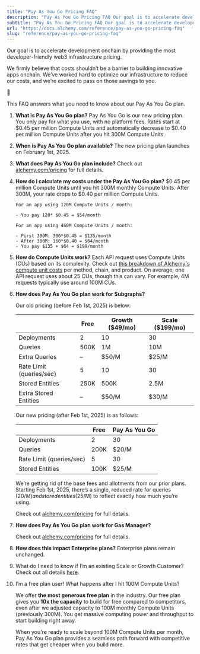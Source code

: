 ```yaml
---
title: "Pay As You Go Pricing FAQ"
description: "Pay As You Go Pricing FAQ Our goal is to accelerate development onchain by providing the most developer-friendly web3 infrastructure pricing. We firmly believe that costs shouldn’t be a barrier to building innovative apps onchain. We’ve worked hard to optimize our infrastructure to reduce our costs,..."
subtitle: "Pay As You Go Pricing FAQ Our goal is to accelerate development onchain by providing the most developer-friendly web3 infrastructure pricing. We firmly believe that costs shouldn’t be a barrier to building innovative apps onchain. We’ve worked hard to optimize our infrastructure to reduce our costs,..."
url: "https://docs.alchemy.com/reference/pay-as-you-go-pricing-faq"
slug: "reference/pay-as-you-go-pricing-faq"
---
```


Our goal is to accelerate development onchain by providing the most developer-friendly web3 infrastructure pricing.

We firmly believe that costs shouldn’t be a barrier to building innovative apps onchain. We’ve worked hard to optimize our infrastructure to reduce our costs, and we’re excited to pass on those savings to you.

👋

This FAQ answers what you need to know about our Pay As You Go plan.

1. **What is Pay As You Go plan?** Pay As You Go is our new pricing plan. You only pay for what you use, with no platform fees. Rates start at $0.45 per million Compute Units and automatically decrease to $0.40 per million Compute Units after you hit 300M Compute Units.

2. **When is Pay As You Go plan available?** The new pricing plan launches on February 1st, 2025.

3. **What does Pay As You Go plan include?** Check out [alchemy.com/pricing](http://alchemy.com/pricing) for full details.

4. **How do I calculate my costs under the Pay As You Go plan?** $0.45 per million Compute Units until you hit 300M monthly Compute Units. After 300M, your rate drops to $0.40 per million Compute Units.

   ```text
   For an app using 120M Compute Units / month:

   - You pay 120* $0.45 = $54/month

   For an app using 460M Compute Units / month:

   - First 300M: 300*$0.45 = $135/month
   - After 300M: 160*$0.40 = $64/month
   - You pay $135 + $64 = $199/month
   ```

5. **How do Compute Units work?** Each API request uses Compute Units (CUs) based on its complexity. Check out [this breakdown of Alchemy's compute unit costs](/reference/compute-unit-costs) per method, chain, and product. On average, one API request uses about 25 CUs, though this can vary. For example, 4M requests typically use around 100M CUs.

6. **How does Pay As You Go plan work for Subgraphs?**

   Our old pricing (before Feb 1st, 2025) is below:

   |                          | Free | Growth ($49/mo) | Scale ($199/mo) |
   | ------------------------ | ---- | --------------- | --------------- |
   | Deployments              | 2    | 10              | 30              |
   | Queries                  | 500K | 1M              | 10M             |
   | Extra Queries            | –    | $50/M           | $25/M           |
   | Rate Limit (queries/sec) | 5    | 10              | 30              |
   | Stored Entities          | 250K | 500K            | 2.5M            |
   | Extra Stored Entities    | –    | $50/M           | $30/M           |

   Our new pricing (after Feb 1st, 2025) is as follows:

   |                          | Free | Pay As You Go |
   | ------------------------ | ---- | ------------- |
   | Deployments              | 2    | 30            |
   | Queries                  | 200K | $20/M         |
   | Rate Limit (queries/sec) | 5    | 30            |
   | Stored Entities          | 100K | $25/M         |

   We’re getting rid of the base fees and allotments from our prior plans. Starting Feb 1st, 2025, there’s a single, reduced rate for queries ($20/M) and stored entities ($25/M) to reflect exactly how much you’re using.

   Check out [alchemy.com/pricing](http://alchemy.com/pricing) for full details.

7. **How does Pay As You Go plan work for Gas Manager?**

   Check out [alchemy.com/pricing](http://alchemy.com/pricing) for full details.

8. **How does this impact Enterprise plans?** Enterprise plans remain unchanged.

9. What do I need to know if I’m an existing Scale or Growth Customer? Check out all details [here](/reference/new-pricing-for-existing-scale-and-growth-customers).

10. I’m a free plan user! What happens after I hit 100M Compute Units?

    We offer **the most generous free plan** in the industry. Our free plan gives you **10x the capacity** to build for free compared to competitors, even after we adjusted capacity to 100M monthly Compute Units (previously 300M). You get massive computing power and throughput to start building right away.

    When you're ready to scale beyond 100M Compute Units per month, Pay As You Go plan provides a seamless path forward with competitive rates that get cheaper when you build more.
